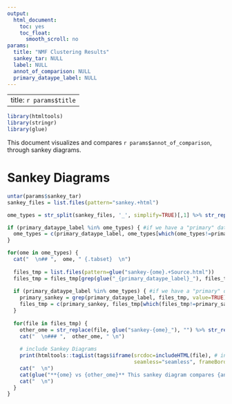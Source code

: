 ```yaml
---
output:
  html_document:
    toc: yes
    toc_float:
      smooth_scroll: no
params:
  title: "NMF Clustering Results"
  sankey_tar: NULL
  label: NULL
  annot_of_comparison: NULL
  primary_dataype_label: NULL
---
```


---
title: `r params$title`
---

```r
library(htmltools)
library(stringr)
library(glue)

```

This document visualizes and compares `r params$annot_of_comparison`, through sankey diagrams.

# Sankey Diagrams

```r
untar(params$sankey_tar)
sankey_files = list.files(pattern="sankey.+html")

ome_types = str_split(sankey_files, '_', simplify=TRUE)[,1] %>% str_replace(., 'sankey-', "") %>% unique()

if (primary_dataype_label %in% ome_types) { #if we have a "primary" dataset
  ome_types = c(primary_dataype_label, ome_types[which(ome_types!=primary_dataype_label)]) #move primary dataset to front of ome_types vector
}

for(ome in ome_types) {
  cat("  \n## ",  ome, " {.tabset}  \n")
  
  files_tmp = list.files(pattern=glue("sankey-{ome}.+Source.html"))
  files_tmp = files_tmp[grep(glue("_{primary_dataype_label}_"), files_tmp, invert = TRUE)] #only plot figures that DON'T have "primary" datatype in the center
  
  if (primary_dataype_label %in% ome_types) { #if we have a "primary" datatype
    primary_sankey = grep(primary_dataype_label, files_tmp, value=TRUE)
    files_tmp = c(primary_sankey, files_tmp[which(files_tmp!=primary_sankey)]) #move primary datatype sankey file to front of files_tmp vector
  }
  
  for(file in files_tmp) {
    other_ome = str_replace(file, glue("sankey-{ome}_"), "") %>% str_replace(., '-.+html', '')
    cat("  \n### ",  other_ome, " \n")
    
    # include Sankey Diagrams
    print(htmltools::tagList(tags$iframe(srcdoc=includeHTML(file), # insert widget into iframe
                                         seamless="seamless", frameBorder = 0, height="400vh", width="100%")))
    cat("  \n")
    cat(glue("**{ome} vs {other_ome}** This sankey diagram compares {annot_of_comparison} from {ome} data, to {annot_of_comparison} from {other_ome} data."))
    cat("  \n")
  }
}

```




